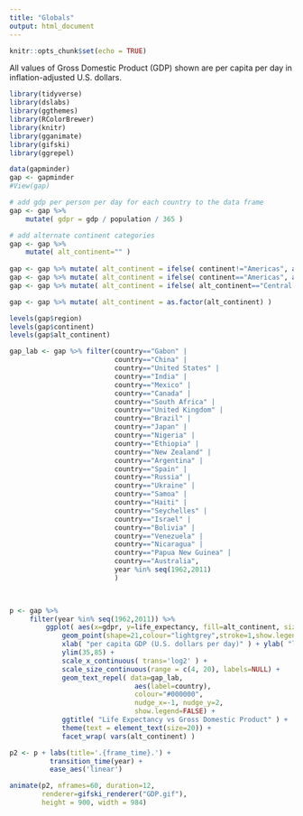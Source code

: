 ```yaml
---
title: "Globals"
output: html_document
---
```


```r
knitr::opts_chunk$set(echo = TRUE)
```

All values of Gross Domestic Product (GDP) shown are per capita per day in inflation-adjusted U.S. dollars.

```r

library(tidyverse)
library(dslabs)
library(ggthemes)
library(RColorBrewer)
library(knitr)
library(gganimate)
library(gifski)
library(ggrepel)

data(gapminder)
gap <- gapminder
#View(gap)

```

```r

# add gdp per person per day for each country to the data frame
gap <- gap %>%
    mutate( gdpr = gdp / population / 365 )

# add alternate continent categories
gap <- gap %>% 
    mutate( alt_continent="" )
    
gap <- gap %>% mutate( alt_continent = ifelse( continent!="Americas", as.character(continent), alt_continent ) )
gap <- gap %>% mutate( alt_continent = ifelse( continent=="Americas", as.character(region), alt_continent ) )
gap <- gap %>% mutate( alt_continent = ifelse( alt_continent=="Central America" | alt_continent=="Caribbean" | alt_continent=="Northern America", "North America", alt_continent ) )

gap <- gap %>% mutate( alt_continent = as.factor(alt_continent) )

levels(gap$region)
levels(gap$continent)
levels(gap$alt_continent)

```

```r

gap_lab <- gap %>% filter(country=="Gabon" |
                          country=="China" |
                          country=="United States" |
                          country=="India" |
                          country=="Mexico" |
                          country=="Canada" |
                          country=="South Africa" |
                          country=="United Kingdom" |
                          country=="Brazil" |
                          country=="Japan" |
                          country=="Nigeria" |
                          country=="Ethiopia" |
                          country=="New Zealand" |
                          country=="Argentina" |
                          country=="Spain" |
                          country=="Russia" |
                          country=="Ukraine" |
                          country=="Samoa" |
                          country=="Haiti" |
                          country=="Seychelles" |
                          country=="Israel" |
                          country=="Bolivia" |
                          country=="Venezuela" |
                          country=="Nicaragua" |
                          country=="Papua New Guinea" |
                          country=="Australia",
                          year %in% seq(1962,2011)
                          )

    

p <- gap %>%
     filter(year %in% seq(1962,2011)) %>%
         ggplot( aes(x=gdpr, y=life_expectancy, fill=alt_continent, size=population) ) +
             geom_point(shape=21,colour="lightgrey",stroke=1,show.legend=FALSE) +
             xlab( "per capita GDP (U.S. dollars per day)" ) + ylab( "life expectancy (years)" ) +
             ylim(35,85) +
             scale_x_continuous( trans='log2' ) +
             scale_size_continuous(range = c(4, 20), labels=NULL) +
             geom_text_repel( data=gap_lab,
                               aes(label=country),
                               colour="#000000",
                               nudge_x=-1, nudge_y=2,
                               show.legend=FALSE) +
             ggtitle( "Life Expectancy vs Gross Domestic Product" ) +
             theme(text = element_text(size=20)) +
             facet_wrap( vars(alt_continent) )

```


```r

p2 <- p + labs(title='.{frame_time}.') +
          transition_time(year) +
          ease_aes('linear')

animate(p2, nframes=60, duration=12,
        renderer=gifski_renderer("GDP.gif"),
        height = 900, width = 984)

```
